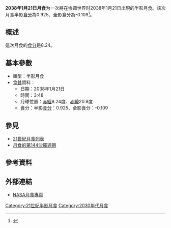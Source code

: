 {{future}}
{{Infobox lunar eclipse
| date        = 2038年1月21日
| time        = 3:48
| nature     = 半影月食
| saros       = 144
| gamma           = 1.071
| magnitude      = 半影食分：0.925<br/>全影食分：-0.109
| par_duration   = 
| tot_duration    = 
| chart               = <!-- 檔案不存在 Lunar eclipse chart close-2038Jan.png -->
}}
'''2038年1月21日月食'''为一次將在协调世界时2038年1月21日出現的半影月食。該次月食半影[[食分|食分]]為0.925、全影食分為-0.109<ref name="nasa_catalog_list">{{cite web|url=http://sunearth.gsfc.nasa.gov/eclipse/LEcat/LE2001-2100.html|title=Lunar Eclipses: 2001 to 2100|language=en|publisher=[[NASA|NASA]]|archiveurl=https://web.archive.org/web/19990202141830/http://sunearth.gsfc.nasa.gov/eclipse/LEcat/LE2001-2100.html|archivedate=1999-02-02|deadurl=yes|accessdate=2016-09-10}}</ref>。

== 概述 ==
這次月食的[[食分|食分]]是8.24。

== 基本參數 ==
{{NoteUTC}}
* 類型：半影月食
*[[食甚|食甚]]資料：
** 日期：2038年1月21日
** 時間：3:48
** 月球位置：[[赤經|赤經]]8.24度、[[赤緯|赤緯]]20.9度
** 食分：半影[[食分|食分]]：0.925、全影食分：-0.109


== 參見 ==
{{portal box|天文學}}
* [[21世紀月食列表|21世紀月食列表]]
* [[月食的第144沙羅週期|月食的第144沙羅週期]]

== 參考資料 ==
{{reflist}}

== 外部連結 ==
* [http://eclipse.gsfc.nasa.gov/lunar.html NASA月食專頁]{{Wayback|url=http://eclipse.gsfc.nasa.gov/lunar.html |date=20181231235927 }}{{en icon}}
{{Lunar-eclipse-stub}}
{{月食}}

[[Category:21世紀半影月食|Category:21世紀半影月食]]
[[Category:2030年代月食|Category:2030年代月食]]